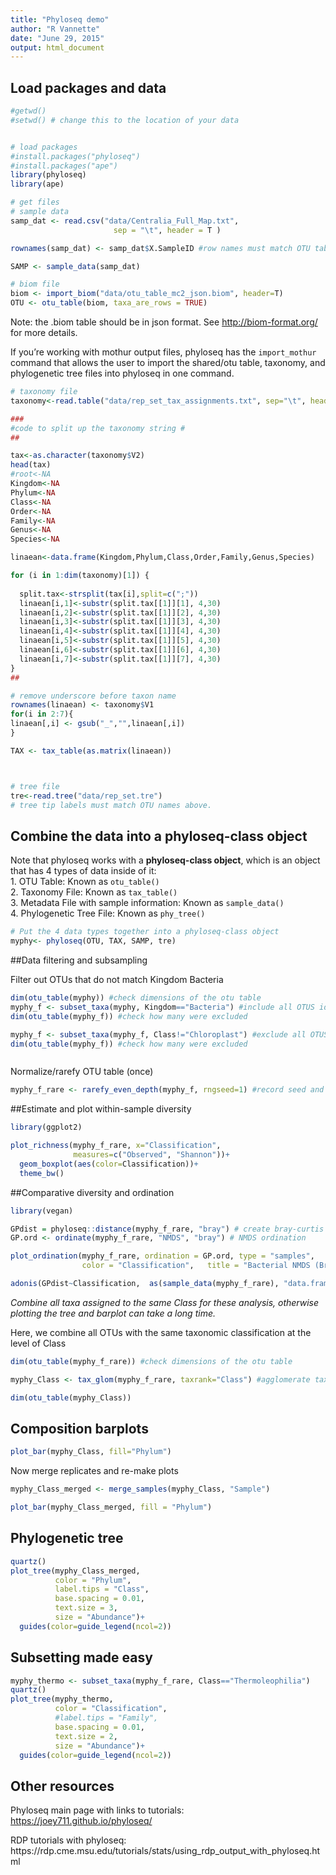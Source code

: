 ```yaml
---
title: "Phyloseq demo"
author: "R Vannette"
date: "June 29, 2015"
output: html_document
---
```


## Load packages and data

```r
#getwd()
#setwd() # change this to the location of your data


# load packages
#install.packages("phyloseq")
#install.packages("ape")
library(phyloseq)
library(ape)

# get files
# sample data
samp_dat <- read.csv("data/Centralia_Full_Map.txt", 
                       sep = "\t", header = T )

rownames(samp_dat) <- samp_dat$X.SampleID #row names must match OTU table headers

SAMP <- sample_data(samp_dat)

# biom file
biom <- import_biom("data/otu_table_mc2_json.biom", header=T)
OTU <- otu_table(biom, taxa_are_rows = TRUE)

```

Note: the .biom table should be in json format. See
<http://biom-format.org/> for more details. 

If you're working with mothur output files, phyloseq has the `import_mothur` command that allows the user to import the shared/otu table, taxonomy, and phylogenetic tree files into phyloseq in one command.


```r
# taxonomy file
taxonomy<-read.table("data/rep_set_tax_assignments.txt", sep="\t", header=F)

###
#code to split up the taxonomy string #
##

tax<-as.character(taxonomy$V2)
head(tax)
#root<-NA
Kingdom<-NA
Phylum<-NA
Class<-NA
Order<-NA
Family<-NA
Genus<-NA
Species<-NA

linaean<-data.frame(Kingdom,Phylum,Class,Order,Family,Genus,Species)

for (i in 1:dim(taxonomy)[1]) {
  
  split.tax<-strsplit(tax[i],split=c(";"))
  linaean[i,1]<-substr(split.tax[[1]][1], 4,30)
  linaean[i,2]<-substr(split.tax[[1]][2], 4,30)
  linaean[i,3]<-substr(split.tax[[1]][3], 4,30)
  linaean[i,4]<-substr(split.tax[[1]][4], 4,30)
  linaean[i,5]<-substr(split.tax[[1]][5], 4,30)
  linaean[i,6]<-substr(split.tax[[1]][6], 4,30)
  linaean[i,7]<-substr(split.tax[[1]][7], 4,30)
}
##

# remove underscore before taxon name
rownames(linaean) <- taxonomy$V1
for(i in 2:7){
linaean[,i] <- gsub("_","",linaean[,i])
}

TAX <- tax_table(as.matrix(linaean))



# tree file
tre<-read.tree("data/rep_set.tre")
# tree tip labels must match OTU names above. 
```

## Combine the data into a phyloseq-class object

Note that phyloseq works with a **phyloseq-class object**, which is an object that has 4 types of data inside of it:  
1. OTU Table:  Known as `otu_table()`  
2. Taxonomy File:  Known as `tax_table()`  
3. Metadata File with sample information: Known as `sample_data()`  
4. Phylogenetic Tree File:  Known as `phy_tree()`

```r
# Put the 4 data types together into a phyloseq-class object
myphy<- phyloseq(OTU, TAX, SAMP, tre)

```

##Data filtering and subsampling

Filter out OTUs that do not match Kingdom Bacteria

```r
dim(otu_table(myphy)) #check dimensions of the otu table
myphy_f <- subset_taxa(myphy, Kingdom=="Bacteria") #include all OTUS identified as Bacteria
dim(otu_table(myphy_f)) #check how many were excluded

myphy_f <- subset_taxa(myphy_f, Class!="Chloroplast") #exclude all OTUS identified as Chloroplast
dim(otu_table(myphy_f)) #check how many were excluded



```

Normalize/rarefy OTU table (once)
```r
myphy_f_rare <- rarefy_even_depth(myphy_f, rngseed=1) #record seed and # of OTUs removed

```

##Estimate and plot within-sample diversity

```r
library(ggplot2)

plot_richness(myphy_f_rare, x="Classification", 
              measures=c("Observed", "Shannon"))+
  geom_boxplot(aes(color=Classification))+
  theme_bw()

```

##Comparative diversity and ordination

```r
library(vegan)

GPdist = phyloseq::distance(myphy_f_rare, "bray") # create bray-curtis distance matrix
GP.ord <- ordinate(myphy_f_rare, "NMDS", "bray") # NMDS ordination 

plot_ordination(myphy_f_rare, ordination = GP.ord, type = "samples", 
                color = "Classification",   title = "Bacterial NMDS (Bray-Curtis dissim.)")+theme_bw()

adonis(GPdist~Classification,  as(sample_data(myphy_f_rare), "data.frame")) #Are there significant changes? 

```




*Combine all taxa assigned to the same Class for these analysis, 
otherwise plotting the tree and barplot can take a long time. *

Here, we combine all OTUs with the same taxonomic classification at the level of Class


```r
dim(otu_table(myphy_f_rare)) #check dimensions of the otu table

myphy_Class <- tax_glom(myphy_f_rare, taxrank="Class") #agglomerate taxa based on class level

dim(otu_table(myphy_Class)) 

```


## Composition barplots

```r

plot_bar(myphy_Class, fill="Phylum") 

```

Now merge replicates and re-make plots

```r
myphy_Class_merged <- merge_samples(myphy_Class, "Sample")

plot_bar(myphy_Class_merged, fill = "Phylum") 
```

## Phylogenetic tree

```r
quartz()
plot_tree(myphy_Class_merged, 
          color = "Phylum", 
          label.tips = "Class", 
          base.spacing = 0.01,
          text.size = 3,
          size = "Abundance")+
  guides(color=guide_legend(ncol=2))

```


## Subsetting made easy

```r

myphy_thermo <- subset_taxa(myphy_f_rare, Class=="Thermoleophilia")
quartz()
plot_tree(myphy_thermo, 
          color = "Classification",  
          #label.tips = "Family",
          base.spacing = 0.01,
          text.size = 2,
          size = "Abundance")+
  guides(color=guide_legend(ncol=2))

```


## Other resources

Phyloseq main page with links to tutorials: 
<https://joey711.github.io/phyloseq/>

RDP tutorials with phyloseq: 
 https://rdp.cme.msu.edu/tutorials/stats/using_rdp_output_with_phyloseq.html



